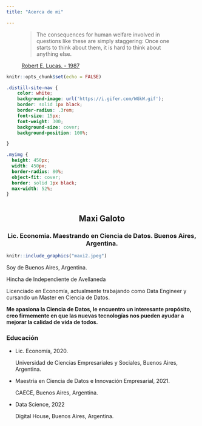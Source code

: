 ```yaml
---
title: "Acerca de mi"

---
```





<figure class="text-left">
  <blockquote class="blockquote">
    <p class="mb-0">The consequences for human welfare involved in questions like these are simply staggering: Once one starts to think about them, it is hard to think about anything else.</p>
  
  </blockquote>
  <figcaption class="blockquote-footer">
    <a href= "https://www.parisschoolofeconomics.eu/docs/darcillon-thibault/lucasmechanicseconomicgrowth.pdf"> Robert E. Lucas. - 1987</a>
  </figcaption>
</figure>





```r
knitr::opts_chunk$set(echo = FALSE)
```


```css
.distill-site-nav {
    color: white;
    background-image: url('https://i.gifer.com/WGkW.gif');
    border: solid 1px black;
    border-radius: .3rem;
    font-size: 15px;
    font-weight: 300;
    background-size: cover;
    background-position: 100%;

}

.myimg {
  height: 450px;
  width: 450px;
  border-radius: 80%;
  object-fit: cover;
  border: solid 1px black;
  max-width: 52%;
}



```





<div class="container">      

<div class="col-12 col-lg-4">


<div class="portrait-title">

<center>
<h2 itemprop="name">Maxi Galoto</h2>
<h3 itemprop="jobTitle">Lic. Economia. Maestrando en Ciencia de Datos. Buenos Aires, Argentina.</h3>
</center>






```r
knitr::include_graphics("maxi2.jpeg")
```


</ul>


<div class="col-12 col-lg-8" itemprop="description">



<p>Soy de Buenos Aires, Argentina.

Hincha de Independiente de Avellaneda

Licenciado en Economía, actualmente trabajando como Data Engineer y cursando un Master en Ciencia de Datos.

<b>Me apasiona la Ciencia de Datos, le encuentro un interesante propósito, creo firmemente en que las nuevas tecnologías nos pueden ayudar a mejorar la calidad de vida de todos.</b></p>





<h3>Educación</h3>
<ul class="ul-edu fa-ul">

<li>
<i class="fa-li fas fa-graduation-cap"></i>
<div class="description">
<p class="course">Lic. Economía, 2020.</p>
<p class="institution">Universidad de Ciencias Empresariales y Sociales, Buenos Aires, Argentina.</p>
</div>
</li>

<li>
<i class="fa-li fas fa-graduation-cap"></i>
<div class="description">
<p class="course">Maestría en Ciencia de Datos e Innovación Empresarial, 2021.</p>
<p class="institution">CAECE, Buenos Aires, Argentina.</p>
</div>
</li>

<li>
<i class="fa-li fas fa-graduation-cap"></i>
<div class="description">
<p class="course">Data Science, 2022</p>
<p class="institution">Digital House, Buenos Aires, Argentina.</p>
</div>
</li>


</ul>
</div>


</div>
</div>
</div>







